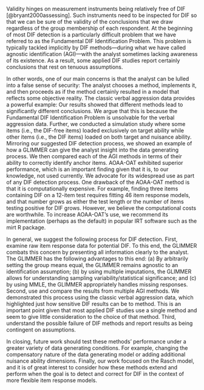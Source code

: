 Validity hinges on measurement instruments being relatively free of DIF [@bryant2000assessing]. Such instruments need to be inspected for DIF so that we can be sure of the validity of the conclusions that we draw regardless of the group membership of each respondent. At the beginning of most DIF detection is a particularly difficult problem that we have referred to as the Fundamental DIF Identification Problem. This problem is typically tackled implicitly by DIF methods—during what we have called agnostic identification (AGI)—with the analyst sometimes lacking awareness of its existence. As a result, some applied DIF studies report certainly conclusions that rest on tenuous assumptions.

In other words, one of our main concerns is that the analyst can be lulled into a false sense of security: The analyst chooses a method, implements it, and then proceeds as if the method certainly resulted in a model that reflects some objective reality. The classic verbal aggression data provides a powerful example: Our results showed that different methods lead to significantly different conclusions. We argue that this is because the Fundamental DIF Identification Problem is unsolvable for the verbal aggression data. Further, we conducted a simulation study where some items (i.e., the DIF-free items) loaded exclusively on target ability while other items (i.e., the DIF items) loaded on both target and nuisance ability. Mirroring our suggested DIF detection process, we showed an example of how a GLIMMER can give the analyst insight into the data generating process. We then compared each of the AGI methods in terms of their ability to correctly identify anchor items. AOAA-OAT exhibited superior performance, which is an important finding given that it is, to our knowledge, not used currently. We advocate for its widespread use as part of any DIF detection process. One drawback of the AOAA-OAT method is that it is computationally expensive. For example, finding three items containing DIF on a 12-item test requires fitting 46 item response models, and that number grows as either the test length or the number of items testing positive for DIF grows. However, we believe the computational costs are worthwhile. To increase AOAA-OAT's use, we recommend its implementation (perhaps as the default) in popular IRT software such as the mirt R package.

In general, we suggest the following process for DIF detection. First, examine raw item response data for potential DIF. To this end, the GLIMMER combats this concern by presenting all information clearly to the analyst. The GLIMMER has the following advantages to this end: (a) By arbitrarily setting the group means equal, the GLIMMER remains agnostic to an identification assumption; (b) by using multiple imputations, the GLIMMER allows for understanding sampling variability/statistical significance; and (c) by using MMLE, the GLIMMER appropriately handles missing responses. Second, use and compare the results from multiple AGI methods. We demonstrated this process using the classic verbal aggression data, which highlighted just how sensitive DIF results can be to method. This is an important point given that most applied DIF studies use a single method and seem to give little consideration to the choice of that method. Third, understand the possible failure of DIF methods and report results as being contingent on assumptions.

In closing, future work should test these methods' performance under a greater variety of data generating conditions. For example, changing the compensatory nature of the data generating model or adding additional nuisance ability dimensions. Finally, our work focused on the Rasch model, and it is of great interest to consider how these methods extend and perform when the goal is to detect and correct for DIF in the context of more flexible item response models.

